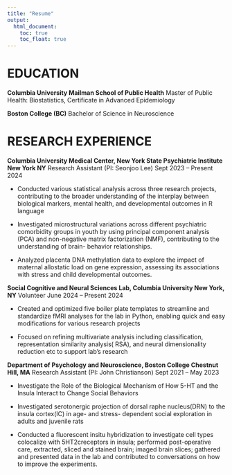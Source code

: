 ```yaml
---
title: "Resume"
output: 
  html_document:
    toc: true
    toc_float: true
---
```


# EDUCATION
**Columbia University Mailman School of Public Health** 
Master of Public Health: Biostatistics, Certificate in Advanced Epidemiology 

**Boston College (BC)** 
Bachelor of Science in Neuroscience

# RESEARCH EXPERIENCE

**Columbia University Medical Center, New York State Psychiatric Institute New York NY** 
Research Assistant (PI: Seonjoo Lee) Sept 2023 – Present 2024

* Conducted various statistical analysis across three research projects, contributing to the broader understanding of the interplay between biological markers, mental health, and developmental outcomes in R language

* Investigated microstructural variations across different psychiatric comorbidity groups in youth by using principal component analysis (PCA) and non-negative matrix factorization (NMF), contributing to the understanding of brain-
behavior relationships.

* Analyzed placenta DNA methylation data to explore the impact of maternal allostatic load on gene expression, assessing its associations with stress and child developmental outcomes. 

**Social Cognitive and Neural Sciences Lab, Columbia University New York, NY**  Volunteer June 2024 – Present 2024

* Created and optimized five boiler plate templates to streamline and standardize fMRI analyses for the lab in Python, enabling quick and easy modifications for various research projects

* Focused on refining multivariate analysis including classification, representation similarity analysis( RSA), and neural dimensionality reduction etc to support lab’s research

**Department of Psychology and Neuroscience, Boston College Chestnut Hill, MA**
Research Assistant (PI: John Christianson) Sept 2021 – May 2023 

* Investigate the Role of the Biological Mechanism of How 5-HT and the Insula Interact to Change Social Behaviors

* Investigated serotonergic projection of dorsal raphe nucleus(DRN) to the insula cortex(IC) in age- and stress-
dependent social exploration in adults and juvenile rats

* Conducted a fluorescent insitu hybridization to investigate cell types colocalize with 5HT2creceptors in insula; performed post-operative care, extracted, sliced and stained brain; imaged brain slices; gathered and presented data in the lab and contributed to conversations on how to improve the experiments.




